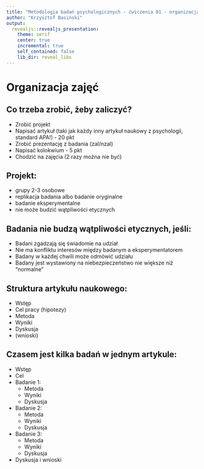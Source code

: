```yaml
---
title: "Metodologia badań psychologicznych - ćwiczenia 01 - organizacja"
author: "Krzysztof Basiński"
output:
  revealjs::revealjs_presentation:
    theme: serif
    center: true
    incremental: true
    self_contained: false
    lib_dir: reveal_libs
---
```


# Organizacja zajęć

## Co trzeba zrobić, żeby zaliczyć?

- Zrobić projekt
- Napisać artykuł (taki jak każdy inny artykuł naukowy z psychologii, standard APA!) - 20 pkt
- Zrobić prezentację z badania (zal/nzal)
- Napisać kolokwium - 5 pkt
- Chodzić na zajęcia (2 razy można nie być)

## Projekt:

- grupy 2-3 osobowe
- replikacja badania albo badanie oryginalne
- badanie eksperymentalne
- nie może budzić wątpliwości etycznych


## Badania nie budzą wątpliwości etycznych, jeśli:

- Badani zgadzają się świadomie na udział
- Nie ma konfliktu interesów między badanym a eksperymentatorem
- Badany w każdej chwili może odmówić udziału
- Badany jest wystawiony na niebezpieczeństwo nie większe niż "normalne"


## Struktura artykułu naukowego:

- Wstęp
- Cel pracy (hipotezy)
- Metoda
- Wyniki
- Dyskusja
- (wnioski)

## Czasem jest kilka badań w jednym artykule:

- Wstęp
- Cel
- Badanie 1:
  - Metoda
  - Wyniki
  - Dyskusja
- Badanie 2:
  - Metoda
  - Wyniki
  - Dyskusja
- Badanie 3:
  - Metoda
  - Wyniki
  - Dyskusja
- Dyskusja i wnioski
